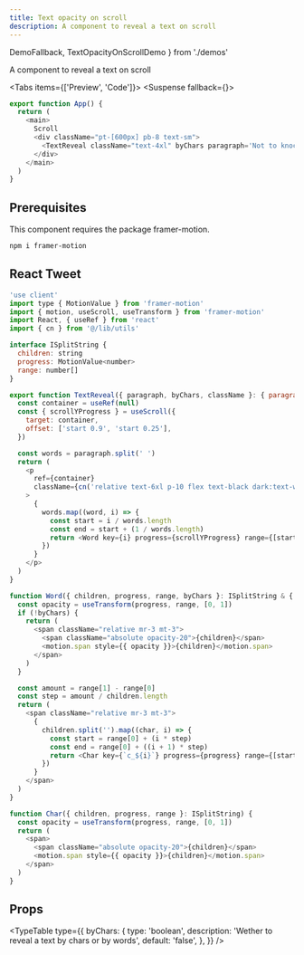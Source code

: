 ```yaml
---
title: Text opacity on scroll
description: A component to reveal a text on scroll
---
```


  DemoFallback,
  TextOpacityOnScrollDemo
} from './demos'

A component to reveal a text on scroll

<Tabs items={['Preview', 'Code']}>
  <Tab value="Preview">
  <Suspense fallback={<DemoFallback/>}>
    <TextOpacityOnScrollDemo />
  </Suspense>
  </Tab>
  <Tab value="Code">
  ```js
  export function App() {
    return (
      <main>
        Scroll
        <div className="pt-[600px] pb-8 text-sm">
          <TextReveal className="text-4xl" byChars paragraph='Not to knock them, on the contrary, they have their use cases and cool. Some are even "marketed" as such and are still very handy for simple caching system.' />
        </div>
      </main>
    )
  }
  ```
  </Tab>
</Tabs>

## Prerequisites

This component requires the package framer-motion.

```sh
npm i framer-motion
```

## React Tweet

```js title="text-reveal.tsx"
'use client'
import type { MotionValue } from 'framer-motion'
import { motion, useScroll, useTransform } from 'framer-motion'
import React, { useRef } from 'react'
import { cn } from '@/lib/utils'

interface ISplitString {
  children: string
  progress: MotionValue<number>
  range: number[]
}

export function TextReveal({ paragraph, byChars, className }: { paragraph: string, className?: string, byChars?: boolean }) {
  const container = useRef(null)
  const { scrollYProgress } = useScroll({
    target: container,
    offset: ['start 0.9', 'start 0.25'],
  })

  const words = paragraph.split(' ')
  return (
    <p
      ref={container}
      className={cn('relative text-6xl p-10 flex text-black dark:text-white flex-wrap', className)}
    >
      {
        words.map((word, i) => {
          const start = i / words.length
          const end = start + (1 / words.length)
          return <Word key={i} progress={scrollYProgress} range={[start, end]} byChars={byChars}>{word}</Word>
        })
      }
    </p>
  )
}

function Word({ children, progress, range, byChars }: ISplitString & { byChars?: boolean }) {
  const opacity = useTransform(progress, range, [0, 1])
  if (!byChars) {
    return (
      <span className="relative mr-3 mt-3">
        <span className="absolute opacity-20">{children}</span>
        <motion.span style={{ opacity }}>{children}</motion.span>
      </span>
    )
  }

  const amount = range[1] - range[0]
  const step = amount / children.length
  return (
    <span className="relative mr-3 mt-3">
      {
        children.split('').map((char, i) => {
          const start = range[0] + (i * step)
          const end = range[0] + ((i + 1) * step)
          return <Char key={`c_${i}`} progress={progress} range={[start, end]}>{char}</Char>
        })
      }
    </span>
  )
}

function Char({ children, progress, range }: ISplitString) {
  const opacity = useTransform(progress, range, [0, 1])
  return (
    <span>
      <span className="absolute opacity-20">{children}</span>
      <motion.span style={{ opacity }}>{children}</motion.span>
    </span>
  )
}
```

## Props

<TypeTable
  type={{
    byChars: {
      type: 'boolean',
      description: 'Wether to reveal a text by chars or by words',
      default: 'false',
    },
  }}
/>

